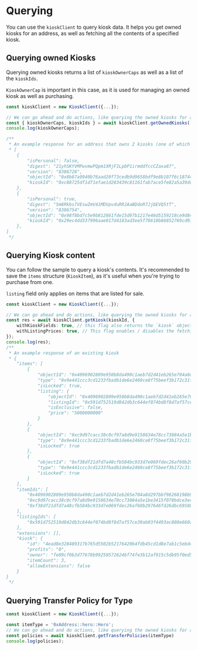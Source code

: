 # Querying

You can use the `kioskClient` to query kiosk data. It helps you get owned kiosks for an address, as
well as fetching all the contents of a specified kiosk.

## Querying owned Kiosks

Querying owned kiosks returns a list of `kioskOwnerCaps` as well as a list of the `kioskIds`.

`KioskOwnerCap` is important in this case, as it is used for managing an owned kiosk as well as
purchasing.

```typescript
const kioskClient = new KioskClient({...});

// We can go ahead and do actions, like querying the owned kiosks for an address.
const { kioskOwnerCaps, kioskIds } = await kioskClient.getOwnedKiosks('a_sui_address');
console.log(kioskOwnerCaps);

/**
 * An example response for an address that owns 2 kiosks (one of which is personal)
 * [
    {
        "isPersonal": false,
        "digest": "21yhSKYVMPwvmwPQpm1XRjF1LpbP1irmddfccCZaxa87",
        "version": "8386728",
        "objectId": "0x8b87a9940b76aad20f73cedb9d9658bdf9e8b107f6c1874465ed35a36474323d",
        "kioskId": "0xc88725df1d71efae1d283439c81161fab7ace5fe82a5a39dcd42fb4829e10ab9"
    },
    {
        "isPersonal": true,
        "digest": "5m8Rkbs7VEswZmV41MDVpvduRRJAaBDdoR7JjbEVQ5tT",
        "version": "8386754",
        "objectId": "0x98f8bd7c5e9b812861fde15d97b1217e46d5159218ce9d84f0499fe10171f715",
        "kioskId": "0x29ec4dd337996aae017d4183ad3ee5f78610b86852769cd915c48cda1f4cd068"
    },
]
 */
```

## Querying Kiosk content

You can follow the sample to query a kiosk's contents. It's recommended to save the `items`
structure (`KioskItem`), as it's useful when you're trying to purchase from one.

`listing` field only applies on items that are listed for sale.

```typescript
const kioskClient = new KioskClient({...});

// We can go ahead and do actions, like querying the owned kiosks for an address.
const res = await kioskClient.getKiosk(kioskId, {
    withKioskFields: true, // this flag also returns the `kiosk` object in the response, which includes the base setup
    withListingPrices: true, // This flag enables / disables the fetching of the listing prices.
});
console.log(res);
/**
 * An example response of an existing kiosk
 * {
    "items": [
        {
            "objectId": "0x4096902809e950b8da490c1aeb7d2d41eb265e704a8d297bbf96268198b919c4",
            "type": "0x9e441ccc3cd1233fbadb1de6e2460ce8f75beef3b172c31f46c77744d36d41c2::suifrens::SuiFren<0x9e441ccc3cd1233fbadb1de6e2460ce8f75beef3b172c31f46c77744d36d41c2::capy::Capy>",
            "isLocked": true,
            "listing": {
                "objectId": "0x4096902809e950b8da490c1aeb7d2d41eb265e704a8d297bbf96268198b919c4",
                "listingId": "0x591d752519d842db3c644ef074bd8f8d7af57ce39ab03f4493ac880e660af80b",
                "isExclusive": false,
                "price": "5000000000"
            }
        },
        {
            "objectId": "0xc9d97cacc38c0cf97a8d9e9158634e78cc73084a5e1be3415f070bdce3ec7ee3",
            "type": "0x9e441ccc3cd1233fbadb1de6e2460ce8f75beef3b172c31f46c77744d36d41c2::suifrens::SuiFren<0x9e441ccc3cd1233fbadb1de6e2460ce8f75beef3b172c31f46c77744d36d41c2::capy::Capy>",
            "isLocked": true
        },
        {
            "objectId": "0xf38df21dfd7a48cfb584bc933d7e069fdec26af60b297646fd26dbc69580a01a",
            "type": "0x9e441ccc3cd1233fbadb1de6e2460ce8f75beef3b172c31f46c77744d36d41c2::suifrens::SuiFren<0x9e441ccc3cd1233fbadb1de6e2460ce8f75beef3b172c31f46c77744d36d41c2::capy::Capy>",
            "isLocked": true
        }
    ],
    "itemIds": [
        "0x4096902809e950b8da490c1aeb7d2d41eb265e704a8d297bbf96268198b919c4",
        "0xc9d97cacc38c0cf97a8d9e9158634e78cc73084a5e1be3415f070bdce3ec7ee3",
        "0xf38df21dfd7a48cfb584bc933d7e069fdec26af60b297646fd26dbc69580a01a"
    ],
    "listingIds": [
        "0x591d752519d842db3c644ef074bd8f8d7af57ce39ab03f4493ac880e660af80b"
    ],
    "extensions": [],
    "kiosk": {
        "id": "4ead8e328489317b765d5502b52176420b4fdb45cd1d8e7ab1c5ebd45fac8b06",
        "profits": "0",
        "owner": "fe09cf0b3d77678b99250572624bf74fe3b12af915c5db95f0ed5d755612eb68",
        "itemCount": 3,
        "allowExtensions": false
    }
}
 */
```

## Querying Transfer Policy for Type

```typescript
const kioskClient = new KioskClient({...});

const itemType = '0xAddress::hero::Hero';
// We can go ahead and do actions, like querying the owned kiosks for an address.
const policies = await kioskClient.getTransferPolicies(itemType)
console.log(policies);

```
